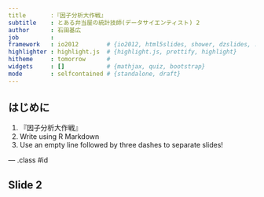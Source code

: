```yaml
---
title       :『因子分析大作戦』
subtitle    : とある弁当屋の統計技師(データサイエンティスト) 2
author      : 石田基広
job         : 
framework   : io2012        # {io2012, html5slides, shower, dzslides, ...}
highlighter : highlight.js  # {highlight.js, prettify, highlight}
hitheme     : tomorrow      # 
widgets     : []            # {mathjax, quiz, bootstrap}
mode        : selfcontained # {standalone, draft}
---
```


## はじめに

1. 『因子分析大作戦』
2. Write using R Markdown
3. Use an empty line followed by three dashes to separate slides!

--- .class #id 

## Slide 2




